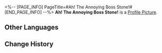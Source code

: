 <%-- [PAGE_INFO]
PageTitle=#Ah! The Annoying Boss Stone!#
[END_PAGE_INFO] --%>
{{Stub|Location information}}
{{Item Infobox
|id          = 223260
|image       = Dreamscape Pass Sticker Ah! The Annoying Boss Stone!.png
|type        = Dreamscape Pass Sticker
|type2       = Talking Clock Stickers
|invCategory = 
|rarity      = 4
|effect      = Digital stickers that can be used to decorate the pages of the Dreamtour Handbook. They come in many different styles.
|description = 
|source1     = [[Unlocked by Default]]
}}
{{Description|A secret that has escaped most people's notice: Blue crocodiles have hair.}}
'''Ah! The Annoying Boss Stone!''' is a [[Profile Picture]].

==Other Languages==
{{Other Languages
|en   = Ah! The Annoying Boss Stone!
|zhs  = 啊！讨厌的石头老板
|zht  = 啊！討厭的石頭老闆
|ja   = あ！嫌われボス・ストーンだ！
|ko   = 아! 짜증 나는 스톤 보스
|es   = ¡Ah! ¡Es el odioso Pedrusco!
|fr   = Ah ! Cette andouille de Boss Stone !
|ru   = А! Босс Камень бесит!
|th   = อ่า! หัวหน้า Stone ที่น่าโมโห
|vi   = A! Ông Chủ Đá Đáng Ghét
|de   = Ah! Der nervige Boss Stone!
|id   = Ah! Bos Stone yang Menyebalkan!
|pt   = Ah! O Irritante Chefe Pedreira!
}}

==Change History==
{{Change History|2.0}}